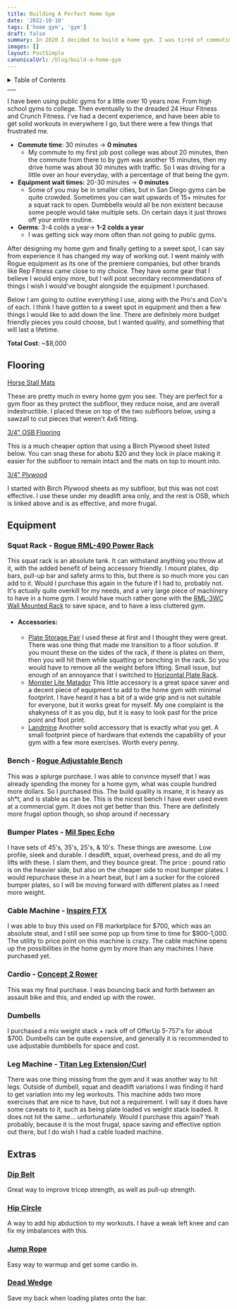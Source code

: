```yaml
---
title: Building A Perfect Home Gym
date: '2022-10-10'
tags: ['home gym', 'gym']
draft: false
summary: In 2020 I decided to build a home gym. I was tired of commuting to a gym, waiting for machines, and then commuting back. It was time to bring the gym to my garage and reap the benefits!
images: []
layout: PostSimple
canonicalUrl: /blog/build-a-home-gym
---
```


<details>
  <summary> Table of Contents </summary>
  <p>
    <TOCInline toc={props.toc} exclude="Table Of Contents" toHeading={3} />
  </p>
</details>
___

I have been using public gyms for a little over 10 years now. From high school gyms to college. Then eventually to the dreaded 24 Hour Fitness and Crunch Fitness. I've had a decent experience, and have been able to get solid workouts in everywhere I go, but there were a few things that frustrated me.

- **Commute time**: 30 minutes &#8594; **0 minutes**
  - My commute to my first job post college was about 20 minutes, then the commute from there to by gym was another 15 minutes, then my drive home was about 30 minutes with traffic. So I was driving for a little over an hour everyday, with a percentage of that being the gym.
- **Equipment wait times:** 20-30 minutes &#8594; **0 minutes**
  - Some of you may be in smaller cities, but in San Diego gyms can be quite crowded. Sometimes you can wait upwards of 15+ minutes for a squat rack to open. Dumbbells would all be non existent because some people would take multiple sets. On certain days it just throws off your entire routine.
- **Germs**: 3-4 colds a year&#8594; **1-2 colds a year**
  - I was getting sick way more often than not going to public gyms.

After designing my home gym and finally getting to a sweet spot, I can say from experience it has changed my way of working out. I went mainly with Rogue equipment as its one of the premiere companies, but other brands like Rep Fitness came close to my choice. They have some gear that
I believe I would enjoy more, but I will post secondary recommendations of things I wish I would've bought alongside the equipment I purchased.

Below I am going to outline everything I use, along with the Pro's and Con's of each. I think I have gotten to a sweet spot in equipment and then a few things I would like to add down the line. There are definitely more budget friendly pieces you could choose, but I wanted quality, and something that will last a lifetime.

**Total Cost**: ~$8,000

## Flooring

[Horse Stall Mats](https://www.tractorsupply.com/tsc/product/4-ft-x-6-ft-x-3-4-in-thick-rubber-stall-mat)

These are pretty much in every home gym you see. They are perfect for a gym floor as they protect the subfloor, they reduce noise, and are overall indestructible. I placed these on top of the two subfloors below, using a sawzall to cut pieces that weren't 4x6 fitting.

[3/4" OSB Flooring](https://www.homedepot.com/p/OSB-7-16-in-Sheathing-Panel-Application-as-4-ft-x-8-ft-386081/202106230)

This is a much cheaper option that using a Birch Plywood sheet listed below. You can snag these for abotu $20 and they lock in place making it easier for the subfloor to remain intact and the mats on top to mount into.

[3/4" Plywood](https://www.homedepot.com/p/Columbia-Forest-Products-3-4-in-x-4-ft-x-8-ft-PureBond-Birch-Plywood-165921/1000778370)

I started with Birch Plywood sheets as my subfloor, but this was not cost effective. I use these under my deadlift area only, and the rest is OSB, which is linked above and is as effective, and more frugal.

## Equipment

### Squat Rack - [Rogue RML-490 Power Rack](https://www.roguefitness.com/rogue-rml-490-power-rack)

This squat rack is an absolute tank. It can withstand anything you throw at it, with the added benefit of being accessory friendly. I mount plates, dip bars, pull-up bar and safety arms to this, but there is so much more you can add to it. Would I purchase this again in the future if I had to, probably not. It's actually quite overkill for my needs, and a very large piece of machinery to have in a home gym. I would have much rather gone with the [RML-3WC Wall Mounted Rack](https://www.roguefitness.com/rogue-rml-3wc-fold-back-wall-mount-rack-custom-color-edition) to save space, and to have a less cluttered gym.

- #### Accessories:
  - [Plate Storage Pair](https://www.roguefitness.com/sp3358-plate-storage-long-for-monster-lite)
    I used these at first and I thought they were great. There was one thing that made me transition to a floor solution. If you mount these on the sides of the rack, if there is plates on them, then you will hit them while squatting or benching in the rack. So you would have to remove all the weight before lifting. Small issue, but enough of an annoyance that I switched to [Horizontal Plate Rack](https://repfitness.com/collections/plate-storage/products/horizontal-plate-rack).
  - [Monster Lite Matador](https://www.roguefitness.com/rogue-monster-lite-matador)
    This little accessory is a great space saver and a decent piece of equipment to add to the home gym with minimal footprint. I have heard it has a bit of a wide grip and is not suitable for everyone, but it works great for myself. My one complaint is the shakyness of it as you dip, but it is easy to look past for the price point and foot print.
  - [Landmine](https://www.roguefitness.com/landmines)
    Another solid accessory that is exactly what you get. A small footprint piece of hardware that extends the capability of your gym with a few more exercises. Worth every penny.

### Bench - [Rogue Adjustable Bench](https://www.roguefitness.com/rogue-adjustable-bench-3-0)

This was a splurge purchase. I was able to convince myself that I was already spending the money for a home gym, what was couple hundred more dollars. So I purchased this. The build quality is insane, it is heavy as sh\*t, and is stable as can be. This is the nicest bench I have ever used even at a commercial gym. It does not get better than this. There are definitely more frugal option though, so shop around if necessary

### Bumper Plates - [Mil Spec Echo](https://www.roguefitness.com/rogue-mil-echo-bumper-plates-black)

I have sets of 45's, 35's, 25's, & 10's. These things are awesome. Low profile, sleek and durable. I deadlift, squat, overhead press, and do all my lifts with these. I slam them, and they bounce great. The price : pound ratio is on the heavier side, but also on the cheaper side to most bumper plates. I would repurchase these in a heart beat, but I am a sucker for the colored bumper plates, so I will be moving forward with different plates as I need more weight.

### Cable Machine - [Inspire FTX](https://www.costco.com/inspire-fitness-ftx-functional-trainer-with-bench-%2526-1-year-inspire-fitness-app-subscription-included.product.100486673.html)

I was able to buy this used on FB marketplace for &#0036;700, which was an absolute steal, and I still see some pop up from time to time for &#0036;900-1,000. The utility to price point on this machine is crazy. The cable machine opens up the possibilities in the home gym by more than any machines I have purchased yet.

### Cardio - [Concept 2 Rower](https://www.roguefitness.com/black-concept-2-rowerg-rower-pm5-black)

This was my final purchase. I was bouncing back and forth between an assault bike and this, and ended up with the rower.

### Dumbells

I purchased a mix weight stack + rack off of OfferUp 5-757's for about &#0036;700. Dumbells can be quite expensive, and generally it is recommended to use adjustable dumbbells for space and cost.

### Leg Machine - [Titan Leg Extension/Curl](https://www.titan.fitness/strength/specialty-machines/lower-body/leg-extension-and-curl-machine-v2/401556.html)

There was one thing missing from the gym and it was another way to hit legs. Outside of dumbell, squat and deadlift variations I was finding it hard to get variation into my leg workouts. This machine adds two more exercises that are nice to have, but not a requirement. I will say it does have some caveats to it, such as being plate loaded vs weight stack loaded. It does not hit the same... unfortunately. Would I purchase this again? Yeah probably, because it is the most frugal, space saving and effective option out there, but I do wish I had a cable loaded machine.

## Extras

### [Dip Belt](https://www.roguefitness.com/dip-belt)

Great way to improve tricep strength, as well as pull-up strength.

### [Hip Circle](https://www.roguefitness.com/sling-shot-hip-circle)

A way to add hip abduction to my workouts. I have a weak left knee and can fix my imbalances with this.

### [Jump Rope]()

Easy way to warmup and get some cardio in.

### [Dead Wedge](https://www.roguefitness.com/the-dead-wedge)

Save my back when loading plates onto the bar.
